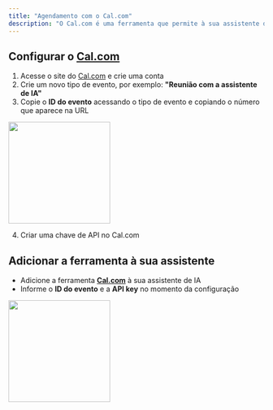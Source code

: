 ```yaml
---
title: "Agendamento com o Cal.com"
description: "O Cal.com é uma ferramenta que permite à sua assistente de IA agendar reuniões automaticamente."
---
```


## Configurar o [**Cal.com**](http://Cal.com)

1. Acesse o site do [Cal.com](http://Cal.com) e crie uma conta
2. Crie um novo tipo de evento, por exemplo: **"Reunião com a assistente de IA"**
3. Copie o **ID do evento** acessando o tipo de evento e copiando o número que aparece na URL

<img
  height="200"
  src="/resources/cal-event-id.png"
/>

4. Criar uma chave de API no Cal.com

## Adicionar a ferramenta à sua assistente

- Adicione a ferramenta [**Cal.com**](http://Cal.com) à sua assistente de IA
- Informe o **ID do evento** e a **API key** no momento da configuração

<img
  height="200"
  src="/resources/cal-tool.png"
/>